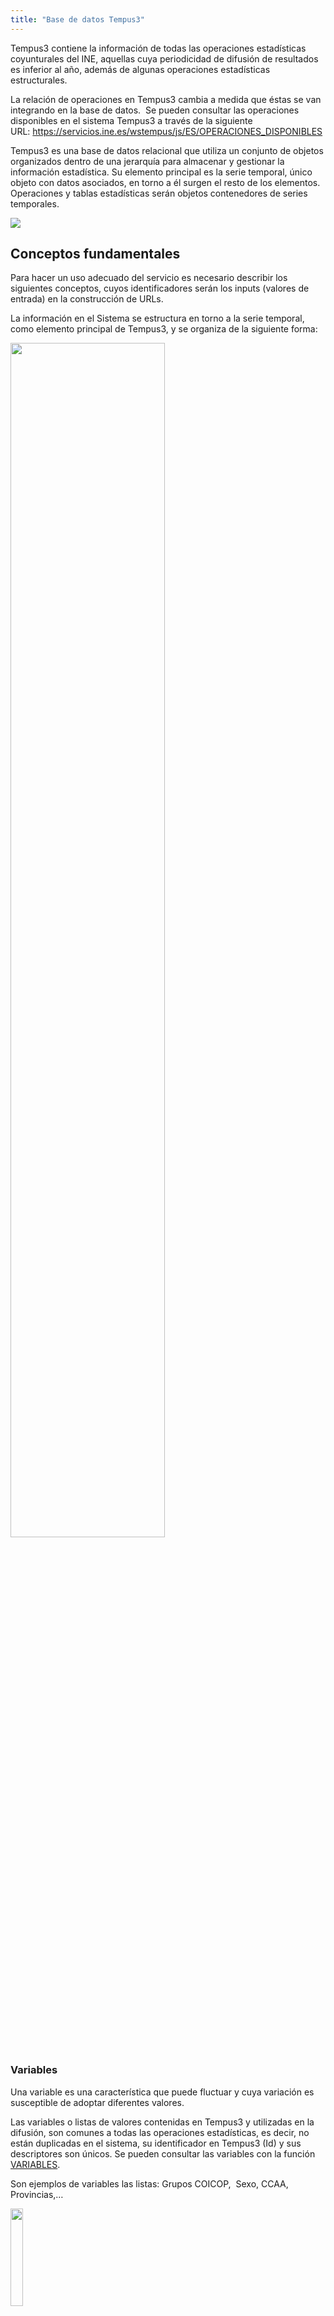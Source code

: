 ```yaml
---
title: "Base de datos Tempus3"
---
```


Tempus3 contiene la información de todas las operaciones estadísticas coyunturales del INE, aquellas cuya periodicidad de difusión de resultados es inferior al año, además de algunas operaciones estadísticas estructurales.

La relación de operaciones en Tempus3 cambia a medida que éstas se van integrando en la base de datos.  Se pueden consultar las operaciones disponibles en el sistema Tempus3 a través de la siguiente URL: <https://servicios.ine.es/wstempus/js/ES/OPERACIONES_DISPONIBLES>

Tempus3 es una base de datos relacional que utiliza un conjunto de objetos organizados dentro de una jerarquía para almacenar y gestionar la información estadística. Su elemento principal es la serie temporal, único objeto con datos asociados, en torno a él surgen el resto de los elementos. Operaciones y tablas estadísticas serán objetos contenedores de series temporales.

![](/img/TEMPUS3.jpg){fig-alt="TEMPUS3"}

## Conceptos fundamentales

Para hacer un uso adecuado del servicio es necesario describir los siguientes conceptos, cuyos identificadores serán los inputs (valores de entrada) en la construcción de URLs.

La información en el Sistema se estructura en torno a la serie temporal, como elemento principal de Tempus3, y se organiza de la siguiente forma:

![](/img/Elementos_TEMPUS3.jpg){fig-alt="Elementos de TEMPUS3" fig-align="center" width="70%"}

### Variables

Una variable es una característica que puede fluctuar y cuya variación es susceptible de adoptar diferentes valores.

Las variables o listas de valores contenidas en Tempus3 y utilizadas en la difusión, son comunes a todas las operaciones estadísticas, es decir, no están duplicadas en el sistema, su identificador en Tempus3 (Id) y sus descriptores son únicos. Se pueden consultar las variables con la función [VARIABLES](funciones/variables.html).

Son ejemplos de variables las listas: Grupos COICOP,  Sexo, CCAA,  Provincias,...

![](/img/variable.jpg){fig-alt="Variable" fig-align="center" width="20%"}

### Valores

Los valores son los estados que puede presentar una variable determinada. Por ejemplo, la variable Provincias contiene los valores: Áraba/Álava,  Albacete, Alicante/Alacant,...etc.

Los valores contenidos en Tempus3 y utilizados en la difusión, son comunes a todas las operaciones estadísticas, es decir, no están duplicadas en el sistema, su identificador en Tempus3 (Id) y sus descriptores son únicos. Se pueden consultar los valores con la función [VALORES_VARIABLE](funciones/valores_variable.html).

![](/img/valores.jpg){fig-alt="Valores" fig-align="center" width="70%"}

### Series

**¿Qué son las series temporales?**

Conjunto de observaciones medidas en determinados momentos del tiempo, ordenados cronológica y normalmente espaciados entre sí de manera uniforme. 

Como entidad principal de la base de datos Tempus3, la serie tiene unas propiedades que la definen y que no cambian a lo largo del tiempo:

**Identificador único y características de la serie:** *id, nombre, periodicidad, escala, unidad, clasificación, decimales, …*

![](/img/serie_prop.jpg){fig-alt="Propiedades series" fig-align="center" width="30%"}

Pero un literal o un id nos dice poco. Para dotar a la serie de significado, necesitamos definirla por una combinación de variables-valores, lo que llamaremos los *metadatos de la serie.* Se puede consultar la información de una serie con la función [SERIE](funciones/serie.html) y sus metadatos con la función [VALORES_SERIE](funciones/valores_serie.html).

La serie *"Variación mensual del IPC en Andalucía"* es el resultado del cruce de los valores Total *(de la variable Grupos COICOP)*, Andalucía *(de la variable CCAA)*, variación mensual *(de la variable Tipo de dato), ...*

![](/img/variables_valores.jpg){fig-alt="Variables y valores" fig-align="center" width="80%"}

![](/img/meta_serie.jpg){fig-alt="Metadatos serie" fig-align="center" width="60%"}

### Tablas

Una de las ventajas de este Sistema es la facilidad que ofrece a la hora de gestionar las diferentes formas de presentación, que corresponden a las distintas formas en las que se pueden agrupar las series. Una de ellas es la agrupación en **tabla** (o cubo). Es la más utilizada por los usuarios, que acceden a las tablas estadísticas a través de INEbase.

Una tabla es el resultado del cruce de grupos de valores contenidos en una o varias variables, es decir, son una agrupación de series temporales definidas por estos grupos. 

Por ejemplo, se navega por [INEbase](https://www.ine.es/inebmenu/indice.htm "Enlace a INEbase. Abre ventana nueva") para llegar a la tabla "[Índices por comunidades autónomas: general y de grupos ECOICOP](https://www.ine.es/jaxiT3/Tabla.htm?t=50913)" del Índice de Precios de Consumo, Base 2021. Una vez se ha accedido a la tabla, se observa que ésta contiene todas las series que resultan de la combinación de los grupos de valores contenidos en las siguientes variables:

**{Comunidades y Ciudades Autónomas} x {Grupos ECOICOP} x {Tipo de dato}**

Como entidad, la tabla tiene unas características propias como nombre, los periodos que comprende y su un identificador, que es único. Puede obtener un listado de todas las tablas de una operación con la función [TABLAS_OPERACION](funciones/tablas_operacion.html).

### Fecha de publicación

Los datos en Tempus3 se publican a nivel de serie y están asociados a un instante de tiempo o **fecha de referenci**a **(periodo /año)**

![](/img/fecharef.jpg){fig-alt="Fecha de referencia" fig-align="center" width="80%"}

Pero **¿cuándo se publican los datos? ¿cuándo se actualizan?**

Cada operación tiene asociada una o varias **publicaciones** según sus diferentes periodicidades, por ejemplo, hay dos publicaciones para el IPC, una con periodicidad mensual y otra anual. Y éstas siguen el calendario de publicaciones del INE.

De esta manera, una **publicación** contiene los momentos en los que se publican los datos de una operación estadística: **fechas de publicación**.

![](/img/fechas_publi.jpg){fig-alt="Fechas publicación" fig-align="center" width="80%"}

Con el identificador de la publicación se puede consultar la **fecha de publicación** de todas las operaciones estadísticas que se disponen en el calendario de publicaciones con la función [PUBLICACIONFECHA_PUBLICACION](funciones/publicacionfecha_publicacion.html). Cada una de estas **fechas de publicación** tiene unas características:

![](/img/publicacion.jpg){fig-alt="Publicación" fig-align="center" width="60%"}
